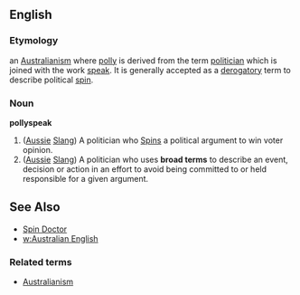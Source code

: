 ==English==
===Etymology===
an [[Australianism]] where [[polly]] is derived from the term [[politician]] which is joined with the work [[speak]]. It is generally accepted as a [[derogatory]] term to describe political [[spin]].

===Noun===
'''pollyspeak'''
# ([[Aussie]] [[Slang]]) A politician who [[Spin]]s a political argument to win voter opinion.
# ([[Aussie]] [[Slang]]) A politician who uses '''broad terms''' to describe an event, decision or action in an effort to avoid being committed to or held responsible for a given argument.

==See Also==
*[[Spin Doctor]]
*[[w:Australian English]]

===Related terms===
*[[Australianism]]